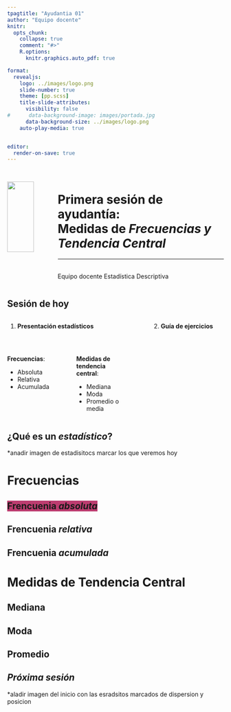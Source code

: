 ```yaml
---
tpagtitle: "Ayudantia 01"
author: "Equipo docente"
knitr:
  opts_chunk: 
    collapse: true
    comment: "#>" 
    R.options:
      knitr.graphics.auto_pdf: true

format: 
  revealjs:
    logo: ../images/logo.png
    slide-number: true
    theme: [pp.scss]
    title-slide-attributes:
      visibility: false
#      data-background-image: images/portada.jpg
      data-background-size: ../images/logo.png
    auto-play-media: true


editor:
  render-on-save: true
---
```


## {data-background-color="#00788d"}
:::: {.columns .v-center-container}
::: {.column width=20%}
![](../images/logo.png){width="80%" fig-align="right"} <br>

:::
::: {.column width=80%}

# [Primera sesión de ayudantía: <br> Medidas de [***Frecuencias y Tendencia Central***]{.purple}]{.white} 

------------------------------------------------------------------------
<br>
Equipo docente Estadística Descriptiva 
:::
::::

## [**Sesión de hoy**]{.purple}

:::: {.columns}

::: {.column width="55%"}
:::{.content-box-purple}
1. **Presentación estadísticos**

<br>

:::: {.columns}

::: {.column width="45%"}
**Frecuencias**: 

- Absoluta
- Relativa 
- Acumulada
:::

::: {.column width="5%"}
:::

::: {.column width="45%"}
**Medidas de tendencia central**: 

- Mediana
- Moda 
- Promedio o media
:::

::::
:::

:::
::: {.column width="5%"}
:::

::: {.column width="35%"}
:::{.content-box-red}
2. **Guía de ejercicios**
:::
:::

::::

## [¿Qué es un ***estadístico***?]{.white}{data-background-color="#00788d"}

*anadir imagen de estadisitocs 
marcar los que veremos hoy 

# [**Frecuencias**]{.white}{data-background-color="#bc3c6f"}

## [<span style="background:#bc3c6f">Frencuenia ***absoluta***</span>]{.white}{data-background-color="#00788d"}

## [Frencuenia ***relativa***]{.white}{data-background-color="#00788d"}

## [Frencuenia ***acumulada***]{.white}{data-background-color="#00788d"}

# [**Medidas de Tendencia Central**]{.white}{data-background-color="#bc3c6f"}

## [**Mediana**]{.white}{data-background-color="#00788d"}

## [**Moda**]{.white}{data-background-color="#00788d"}

## [**Promedio**]{.white}{data-background-color="#00788d"}

## [*Próxima sesión*]{.purple}

*aladir imagen del inicio con las esradsitos marcados de dispersion y posicion
